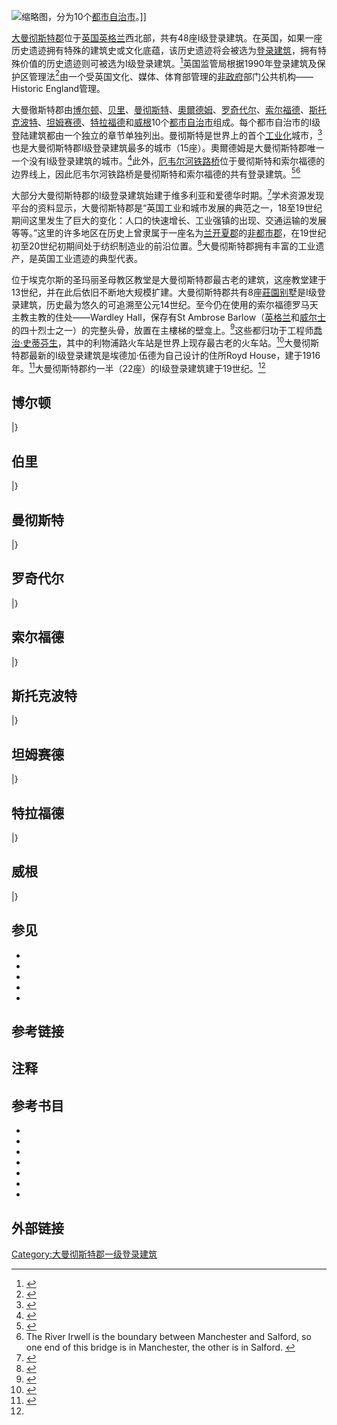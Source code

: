 [[File:Greater_Manchester_County_(3).png|缩略图]]，分为10个[[都市自治市|都市自治市]]。]]
{{GeoGroup}}

[[大曼徹斯特郡|大曼彻斯特郡]]位于[[英国|英国]][[英格兰|英格兰]]西北部，共有48座I级登录建筑。在英国，如果一座历史遗迹拥有特殊的建筑史或文化底蕴，该历史遗迹将会被选为[[登录建筑|登录建筑]]，拥有特殊价值的历史遗迹则可被选为I级登录建筑。<ref name="MCC">{{Cite web|url=http://www.manchester.gov.uk/site/scripts/documents_info.php?categoryID=514&documentID=1906|title=What is a listed building?|accessdate=8 December 2007|publisher=Manchester City Council|archive-date=2008-01-04|archive-url=https://web.archive.org/web/20080104145649/http://www.manchester.gov.uk/site/scripts/documents_info.php?categoryID=514&documentID=1906|dead-url=no}}</ref>英国监管局根据1990年登录建筑及保护区管理法<ref>{{Cite web |url=http://www.statutelaw.gov.uk/content.aspx?activeTextDocId=2133903 |title=Planning (Listed Buildings and Conservation Areas) Act 1990 (c. 9) |accessdate=17 December 2007 |publisher=Ministry of Justice |deadurl=yes |archiveurl=https://web.archive.org/web/20100418101721/http://www.statutelaw.gov.uk/content.aspx?activeTextDocId=2133903 |archivedate=2010-04-18 }}</ref>由一个受英国文化、媒体、体育部管理的[[非政府部門公共機構|非政府]]部门公共机构——Historic England管理。

大曼徹斯特郡由[[博爾頓都市自治市|博尔顿]]、[[貝里都市自治市|贝里]]、[[曼彻斯特|曼彻斯特]]{{efn|这里的曼彻斯特指的是一座都市自治市，而非上文的大曼彻斯特郡。}}、[[奧爾德姆都市自治市|奧爾德姆]]、[[羅奇代爾都市自治市|罗奇代尔]]、[[索爾福德市|索尔福德]]、[[斯托克波特都市自治市|斯托克波特]]、[[坦姆赛德|坦姆赛德]]、[[特拉福德|特拉福德]]和[[威根|威根]]10个[[都市自治市|都市自治市]]组成。每个都市自治市的I级登陆建筑都由一个独立的章节单独列出。曼彻斯特是世界上的首个[[工業化|工业化]]城市，<ref>{{Cite book |url=http://www.carnegiepublishing.com/product/view/46 |title='Manchester: A History' |last=Kidd |first=Alan |publisher=Carnegie Publishing |year=2006 |isbn=1-85936-128-5 |archiveurl=https://web.archive.org/web/20071227172504/http://www.carnegiepublishing.com/product/view/46 |archivedate=2007-12-27 |deadurl=yes |access-date=2016-07-18 }}</ref>也是大曼彻斯特郡I级登录建筑最多的城市（15座）。奧爾德姆是大曼彻斯特郡唯一一个没有I级登录建筑的城市。<ref>{{Cite web|url=http://www.imagesofengland.org.uk/StatisticsPage/default.aspx?StatsCounty=GREATER%20MANCHESTER|title=Statistics by County|accessdate=22 December 2007|publisher=Images of England|archive-url=https://web.archive.org/web/20071226014224/http://www.imagesofengland.org.uk/StatisticsPage/default.aspx?StatsCounty=GREATER%20MANCHESTER|archive-date=2007-12-26|dead-url=yes}}</ref>此外，[[厄韦尔河铁路桥|厄韦尔河铁路桥]]位于曼彻斯特和索尔福德的边界线上，因此厄韦尔河铁路桥是曼彻斯特和索尔福德的共有登录建筑。<ref name="Bridge over Irwell">{{NHLE|num=1270603|desc=Railway bridge Over River Irwell to Former Liverpool Road Station|accessdate=2013年7月24日}}</ref><ref name="RailwayBridge">The River Irwell is the boundary between Manchester and Salford, so one end of this bridge is in Manchester, the other is in Salford. {{cite web|url=http://www.imagesofengland.org.uk/Details/Default.aspx?id=457832|title=Railway bridge over the River Irwell|accessdate=2007年12月24日|publisher=Images of England|archive-url=https://web.archive.org/web/20120926114204/http://www.imagesofengland.org.uk/Details/Default.aspx?id=457832|archive-date=2012年9月26日|dead-url=yes}}</ref>

大部分大曼彻斯特郡的I级登录建筑始建于维多利亚和爱德华时期。<ref name="MCC">{{Cite web|url=http://www.manchester.gov.uk/site/scripts/documents_info.php?categoryID=514&documentID=1906|title=What is a listed building?|accessdate=8 December 2007|publisher=Manchester City Council}}</ref>学术资源发现平台的资料显示，大曼彻斯特郡是“英国工业和城市发展的典范之一，18至19世纪期间这里发生了巨大的变化：人口的快速增长、工业强镇的出现、交通运输的发展等等。<span class="mw-ref" id="cxcite_ref-FOOTNOTEMcNeilNevell20002_5-0" rel="dc:references"></span>”{{sfnp|McNeil|Nevell|2000|p=2}}这里的许多地区在历史上曾隶属于一座名为[[蘭開夏|兰开夏郡]]的[[非都市郡|非都市郡]]，在19世纪初至20世纪初期间处于纺织制造业的前沿位置。<ref>{{Cite book|title=It Happened Round Greater Manchester; Textiles|last=Cowhig|first=W. T.|publisher=Greater Manchester County Council|year=1976|isbn=|location=|pages=}}</ref>{{sfnp|McNeil|Nevell|2000|pp=2–3}}大曼彻斯特郡拥有丰富的工业遗产，是英国工业遗迹的典型代表。{{sfnp|McNeil|Nevell|2000|pp=2–3}}

<span class="mw-ref" id="cxcite_ref-FOOTNOTEMcNeilNevell20002.E2.80.933_7-1" rel="dc:references"></span>位于埃克尔斯的圣玛丽圣母教区教堂是大曼彻斯特郡最古老的建筑，这座教堂建于13世纪，并在此后依旧不断地大规模扩建。大曼彻斯特郡共有8座[[莊園大屋|莊園别墅]]是I级登录建筑，历史最为悠久的可追溯至公元14世纪。至今仍在使用的索尔福德罗马天主教主教的住处——Wardley Hall，保存有St Ambrose Barlow（[[英格兰|英格兰]]和[[威尔士|威尔士]]的四十烈士之一）的完整头骨，放置在主樓梯的壁龛上。<ref>{{Cite web|url=http://www.imagesofengland.org.uk/Details/Default.aspx?id=400052&mode=quick|title=Wardley Hall|accessdate=22 January 2008|publisher=Images of England|archive-url=https://web.archive.org/web/20120929080959/http://www.imagesofengland.org.uk/Details/Default.aspx?id=400052&mode=quick|archive-date=2012-09-29|dead-url=yes}}</ref>这些都归功于工程师[[喬治·史蒂芬生|喬治·史蒂芬生]]，其中的利物浦路火车站是世界上现存最古老的火车站。<ref>{{Cite web|url=http://www.msim.org.uk/about-us/history-of-the-museum|title=History of the Museum|accessdate=22 January 2008|publisher=Museum of Science and Industry|archive-date=2009-03-02|archive-url=https://web.archive.org/web/20090302072713/http://www.msim.org.uk/about-us/history-of-the-museum|dead-url=no}}</ref>大曼彻斯特郡最新的I级登录建筑是埃德加·伍德为自己设计的住所Royd House，建于1916年。<ref name="Royd House">{{NHLE|num=1067922|desc=Royd House|accessdate=19 July 2013}}</ref>大曼彻斯特郡约一半（22座）的I级登录建筑建于19世纪。<ref name="MCC" />

==博尔顿==

{{EH listed building header
| show_architect = yes
| show_listed = yes
| show_img = yes
| show_ref = yes
|subdivision_iso=GB-BOL
}}
{{EH listed building row
| name = [[佛得街10号|佛得街10号]]
| location = [[博尔顿|博尔顿]]{{efn|这里的[[博尔顿|博尔顿]]指的是一座英国市镇，而非上文所提到的[[博尔顿都市自治市|博尔顿都市自治市]]。}}佛得街
| type = 住宅
| completed = 16世纪（不确定）
| show_architect = yes
| architect = 
| show_listed = yes
| date_listed = 1952年4月23日
| grid_ref = SD7321811106
| lat = 53.595836
| lon = -2.406129
| uid = 1388038
| show_img = yes
| image = 10 Firwood Fold.jpg
| show_ref = yes
| reference = <ref>{{NHLE|num=1388038|desc=10, Firwood Fold|accessdate=2013年7月21日}}</ref>
}}
{{EH listed building row
| name = [[史密特希尔斯大屋|史密特希尔斯大屋]]
| location = 博尔顿施泰尔斯迪恩路
| type = 住宅
| completed = 14世纪
| show_architect = yes
| architect = 
| show_listed = yes
| date_listed = 1952年4月23日
| grid_ref = SD6994611871
| lat = 53.602534
| lon = -2.455639
| uid = 1388279
| show_img = yes
| image = Smithills Hall in 2004.jpg
| commonscat = Smithills Hall
| show_ref = yes
| reference =  <ref>{{NHLE|num=1388279|desc=Smithills Hall|accessdate=2013年7月21日}}</ref>
}}
{{EH listed building row
| name = [[霍尔第木屋|霍尔第木屋]]
| location = 博尔顿霍尔第路
| type = 住宅
| completed = 16世纪
| show_architect = yes
| architect = 
| show_listed = yes
| date_listed = 1952年4月23日
| grid_ref = SD6994611871
| lat = 53.602534
| lon = -2.455639
| uid = 1388279
| show_img = yes
| image = Hall i th Wood manor house front view.jpg
| commonscat = Hall i' th' Wood
| show_ref = yes
| reference = <ref>{{NHLE|num=1388052|desc=Hall i th Wood|accessdate=2013年7月21日}}</ref>
}}
|}

== 伯里 ==
{{EH listed building header
| show_architect = yes
| show_listed = yes
| show_img = yes
| show_ref = yes
|subdivision_iso=GB-BUR
}}
{{EH listed building row
| name = [[诸圣堂_(伯里)|诸圣堂]]
| location = 怀特菲尔德教堂区
| type = 教堂
| completed = 1826年
| show_architect = yes
| architect = [[查尔斯·巴里|查尔斯·巴里]]
| show_listed = yes
| date_listed = 1966年8月15日
| grid_ref = SD8031605987
| lat = 53.550142
| lon = -2.298561
| uid = 1356818
| show_img = yes
| image = All Saints Church, Whitefield.jpg
| show_ref = yes
| reference = <ref>{{NHLE|num=1356818|desc=Church of All Saints|accessdate=2013年7月21日}}</ref><ref>{{cite web |url=http://www.allsaintsmanchester.org/ |title=The Parish Church of All Saints' Stand, Whitefield |publisher=allsaintsmanchester.org |last=Barnet |first=Stewart |accessdate=13 February 2010 |deadurl=yes |archiveurl=https://web.archive.org/web/20100912210849/http://www.allsaintsmanchester.org/ |archivedate=2010年9月12日 }}</ref>
| commonscat=All Saints Church (Whitefield)
}}
{{EH listed building row
| name = [[圣玛丽及圣巴塞洛缪教堂|圣玛丽及圣巴塞洛缪教堂]]
| location = 拉德克利夫Church Green
| type = 教堂
| completed = 14世纪
| show_architect = yes
| architect = 
| show_listed = yes
| date_listed = 1966年7月29日
| grid_ref = SD7969107580
| lat = 53.564436
| lon = -2.308098
| uid = 1163125
| show_img = yes
| image = Parish Church of St Mary, Radcliffe.jpg
| show_ref = yes
| reference =  <ref>{{NHLE|num=1163125|desc=Church of St Mary and St Bartholomew|accessdate=2013年7月21日}}</ref>
| commonscat = Parish Church of St Mary, Radcliffe
}}
{{EH listed building row
| name = [[童贞女圣马利亚教堂_(普雷斯特维奇)|童贞女圣马利亚教堂]]
| location = 普雷斯特维奇教堂路
| type = 教堂
| completed = 15世纪
| show_architect = yes
| architect = 
| show_listed = yes
| date_listed = 1966年6月30日
| grid_ref = SD8110003664
| lat = 53.529291
| lon = -2.286587
| uid = 1067252
| show_img = yes
| image = Prestwich, St Mary's Church.jpg
| show_ref = yes
| reference = <ref name="Bury buildings">{{cite web |title=Church of St Mary |url=http://www.bury.gov.uk/Environment/LandAndPremises/Buildings/ListedBuildings/ListedBuildings.htm |publisher=bury.gov.uk |accessdate=2007年12月23日 |deadurl=yes |archiveurl=https://web.archive.org/web/20071026130543/http://www.bury.gov.uk/Environment/LandAndPremises/Buildings/ListedBuildings/ListedBuildings.htm |archivedate=2007年10月26日 }}</ref><ref>{{NHLE|num=1067252|desc=Church of St Mary|accessdate=2013年7月21日}}</ref>
| commonscat = St. Mary the Virgin (Prestwich)
}}
{{EH listed building row
| name = [[拉德克利夫塔|拉德克利夫塔]]
| location = 拉德克利夫教堂街东部
| type = Fortified manor house
| completed = 1403年
| show_architect = yes
| architect = 
| show_listed = yes
| date_listed = 1966年7月29日
| grid_ref = SD7957607508
| lat = 53.563784
| lon = -2.309829
| uid = 1309271
| show_img = yes
| image = Radcliffe tower hdr.jpg
| show_ref = yes
| reference = <ref>{{NHLE|num=1309271|desc=Radcliffe Tower|accessdate=2013年7月21日}}</ref>
| commonscat=Radcliffe Tower
}}
|}

==曼彻斯特==
{{EH listed building header
| show_architect = yes
| show_listed = yes
| show_img = yes
| show_ref = yes
|subdivision_iso=GB-MAN
}}
{{EH listed building row
| name = [[阿爾伯特廣場|阿爾伯特廣場]]
| location = [[曼彻斯特市中心|曼彻斯特市中心]][[阿爾伯特廣場|阿爾伯特廣場]]
| type = 纪念馆
| completed = 1862年-1865年
| show_architect = yes
| architect = {{tsl|en|Thomas Worthington (architect)|托马斯·沃辛顿|托马斯·沃辛顿}}
| show_listed = yes
| date_listed = 1963年12月18日
| grid_ref = SJ8382298116
| lat = 53.479515
| lon = -2.245236
| uid = 1197820
| show_img = yes
| image = Albert-Square-MainStatue.jpg
| show_ref = yes
| reference = <ref>{{National Heritage List for England |num=1197820 |desc=Albert 纪念馆|accessdate=2015年4月3日}}</ref>
| commonscat = Albert 纪念馆, Manchester
}}
{{EH listed building row
| name = [[巴戈利大屋|巴戈利大屋]]
| location = {{tsl|en|Baguley||Baguley}}霍尔路
| type = 住宅
| completed = 14世纪（推测）
| show_architect = yes
| architect = 
| show_listed = yes
| date_listed = 1952年2月25日
| grid_ref = SJ8162088736
| lat = 53.395132
| lon = -2.277864
| uid = 1291962
| show_img = yes
| image = Baguley Hall.jpg
| show_ref = yes
| reference = <ref>{{National Heritage List for England |num=1291962 |desc=Baguley Hall |accessdate=2015年4月3日}}</ref>
| commonscat = Baguley Hall
}}
{{EH listed building row
| name = [[切塔姆圖書館|切塔姆圖書館]]
| location = Long Millgate, [[曼彻斯特市中心|曼彻斯特市中心]]
| type = 图书馆
| completed = 1422年（公认）
| show_architect = yes
| architect = 
| show_listed = yes
| date_listed = 1952年2月25日
| grid_ref = SJ8390198895
| lat = 53.48652
| lon = -2.244086
| uid = 1283015
| show_img = yes
| image = Baronial Hall Chetham's.jpg
| show_ref = yes
| reference = {{sfnp|Canniffe|1998|p=77}}<ref>{{cite web |url=http://www.manchester.gov.uk/site/scripts/documents_info.php?categoryID=511&documentID=964&pageNumber=2 |title=History of Cathedral conservation area |publisher=Manchester City Council |accessdate=2007年12月14日 |archive-date=2008年1月4日 |archive-url=https://web.archive.org/web/20080104225440/http://www.manchester.gov.uk/site/scripts/documents_info.php?categoryID=511&documentID=964&pageNumber=2 |dead-url=no }}<br /> • {{cite web |url=http://www.manchester.gov.uk/site/scripts/documents_info.php?categoryID=511&documentID=964&pageNumber=4 |title=Chetham's Hospital School |publisher=Manchester City Council |accessdate=2007年12月14日 |archive-date=2008年1月4日 |archive-url=https://web.archive.org/web/20080104225428/http://www.manchester.gov.uk/site/scripts/documents_info.php?categoryID=511&documentID=964&pageNumber=4 |dead-url=no }}<br /> • {{cite web |url=http://www.manchester.gov.uk/site/scripts/documents_info.php?documentID=1908&pageNumber=11 |title=Listed buildings in Manchester by street (L) |publisher=Manchester City Council |accessdate=2007年12月14日 |archive-date=2008年1月4日 |archive-url=https://web.archive.org/web/20080104224744/http://www.manchester.gov.uk/site/scripts/documents_info.php?documentID=1908&pageNumber=11 |dead-url=no }}<br /> • {{cite web |url=http://www.bridgeman.co.uk/about/collections.asp?type=aMuseums%20and%20Art%20Galleries,%20UK&topic=967 |title=Chetham's Library, Manchester |publisher=Bridgeman Art Library |accessdate=2007年12月14日 |deadurl=yes |archiveurl=https://web.archive.org/web/20061003013132/http://www.bridgeman.co.uk/about/collections.asp?type=aMuseums%20and%20Art%20Galleries%2C%20UK&topic=967 |archivedate=2006年10月3日 }}<br /> • {{NHLE|num=1283015|desc=Chetham's Hospital and Attached Wall|accessdate=2013年7月23日}}</ref>
| commonscat=St Anne's Church, Manchester
}}
{{EH listed building row
| name = [[耶稣圣名教堂_(曼彻斯特)|耶稣圣名教堂]]
| location = {{tsl|en|Chorlton-on-Medlock||Chorlton-on-Medlock}}牛津路
| type = 教堂
| completed = 1867–71 by Hansom; completed 1928 by A. G. Scott
| show_architect = yes
| architect = {{tsl|en|Joseph Hansom|约瑟夫·汉森|约瑟夫·汉森}}
| show_listed = yes
| date_listed = 1963年12月18日
| grid_ref = SJ8475796438
| lat = 53.464461
| lon = -2.231066
| uid = 1271296
| show_img = yes
| image = Image-The Holy Name of Jesus, Manchester-2.jpg
| show_ref = yes
| reference = <ref>{{NHLE|num=1271296|desc=Roman Catholic Church of the Holy Name of Jesus|accessdate=2013年7月23日}}</ref>
| commonscat = Church of the Holy Name of Jesus, Manchester
}}
{{EH listed building row
| name = [[圣安教堂|圣安教堂]]
| location = [[曼彻斯特市中心|曼彻斯特市中心]]圣安广场
| type = 教堂
| completed = 1712
| show_architect = yes
| architect = [[克里斯多佛·雷恩|克里斯多佛·雷恩]] (by tradition)
| show_listed = yes
| date_listed = 1952年2月25日
| grid_ref = SJ8378498354
| lat = 53.481653
| lon = -2.245821
| uid = 1247612
| show_img = yes
| image = St Ann's Church, Manchester.jpg
| show_ref = yes
| reference = <ref>{{National Heritage List for England |num=1247612 |desc=Church of St Ann|accessdate=2015年4月3日}}</ref>
| commonscat = St Anne's Church, Manchester
}}
{{EH listed building row
| name = [[埃德加·伍德文化中心|埃德加·伍德文化中心]]
| location ={{tsl|en|Rusholme|拉肖默|拉肖默}}菊花银行路
| type = 基督教教科教堂
| completed = 1903
| show_architect = yes
| architect = {{tsl|en|Edgar Wood|埃德加·伍德|埃德加·伍德}}
| show_listed = yes
| date_listed = 1952年2月25日
| grid_ref = SJ8378498354
| lat = 53.481653
| lon = -2.245821
| uid = 1197770
| show_img = yes
| image = EdgarWoodBuilding.jpg
| show_ref = yes
| reference = <ref>{{National Heritage List for England |num=1197770 |desc=The Edgar Wood Centre|accessdate=2015年4月3日}}</ref>
}}
{{EH listed building row
| name = [[英格兰银行大厦|英格兰银行大厦]]
| location = [[曼彻斯特市中心|曼彻斯特市中心]]{{tsl|en|Deansgate|丁斯盖特街|丁斯盖特街}}、国王街
| type = 银行
| completed = 1846
| show_architect = yes
| architect = {{tsl|en|Charles Robert Cockerell|查尔斯·罗伯特·科克雷尔|查尔斯·罗伯特·科克雷尔}}
| show_listed = yes
| date_listed = 1952年2月25日或1952年1月8日（未确定）
| grid_ref = SJ8390798254
| lat = 53.480758
| lon = -2.243962
| uid = 1291596
| show_img = yes
| image = Bank of England building, Manchester.jpg
| show_ref = yes
| reference = {{sfnp|Canniffe|1998|pp=6, 35}}<ref>{{cite web |url=http://www.manchester.gov.uk/site/scripts/documents_info.php?documentID=1908&pageNumber=10 |title=Listed buildings in Manchester by street (K) |publisher=Manchester City Council |accessdate=2007年12月14日 |archive-date=2008年1月4日 |archive-url=https://web.archive.org/web/20080104224725/http://www.manchester.gov.uk/site/scripts/documents_info.php?documentID=1908&pageNumber=10 |dead-url=no }}</ref><ref>{{NHLE|num=1282404|desc=Former Bank of England |accessdate=2013年7月23日}}</ref>
}}
{{EH listed building row
| name = [[希頓公園|希頓公園]]
| location = 北曼彻斯特[[希頓公園|希頓公園]]
| type = 公园
| completed = 1789年
| show_architect = yes
| architect = {{tsl|en|James Wyatt|詹姆斯·怀厄特|詹姆斯·怀厄特}}
| show_listed = yes
| date_listed = 1952年2月25日
| grid_ref = SD8331904422
| lat = 53.53618
| lon = -2.253153
| uid = 1200809
| show_img = yes
| image = Heaton Hall 01.jpg
| commonscat = Heaton Hall
| show_ref = yes
| reference = <ref>{{NHLE|num=1200809|desc=Heaton Hall|accessdate=2013年7月23日}}</ref>
}}
{{EH listed building row
| name = [[約翰·萊蘭茲圖書館|約翰·萊蘭茲圖書館]]
| location = {{tsl|en|Deansgate||Deansgate}}, [[曼彻斯特市中心|曼彻斯特市中心]]
| type = 图书馆
| completed = 1899年
| show_architect = yes
| architect = {{tsl|en|Basil Champneys||Basil Champneys}}
| show_listed = yes
| date_listed = 1952年1月25日
| grid_ref = SJ8356898213
| lat = 53.480379
| lon = -2.249068
| uid = 1217800
| show_img = yes
| image = Rylands Library Deansgate.jpg
| commonscat = John Rylands Library, Deansgate
| show_ref = yes
| reference = <ref>{{NHLE|num=1217800|desc=John Rylands Library and Attached Railings, Gate and Lamp Standards|accessdate=2013年7月23日}}</ref>
}}
{{EH listed building row
| name = [[曼彻斯特利物浦路火车站|利物浦路火车站]]
| location = [[曼彻斯特市中心|曼彻斯特市中心]]利物浦路
| type = 火车站
| completed = 1830年
| show_architect = yes
| architect = [[喬治·史蒂芬生|喬治·史蒂芬生]]
| show_listed = yes
| date_listed = 1963年12月18日
| grid_ref = SJ8289197915
| lat = 53.477679
| lon = -2.259253
| uid = 1291477
| show_img = yes
| image = Liverpool Road.jpg
| show_ref = yes
| reference = <ref>{{NHLE|num=1291477|desc=Former Liverpool Road Railway Station Masters House |accessdate=2013年7月24日}}</ref>
| commonscat = Manchester Liverpool Road railway station
}}
{{EH listed building row
| name = [[曼徹斯特美術館|曼徹斯特美術館]]
| location = [[曼彻斯特市中心|曼彻斯特市中心]]莫斯利街
| type = 美术馆
| completed = 1835年
| show_architect = yes
| architect = [[查尔斯·巴里|查尔斯·巴里]]
| show_listed = yes
| date_listed = 1952年2月25日
| grid_ref = SJ8406198025
| lat = 53.478705
| lon = -2.24163
| uid = 1282980
| show_img = yes
| image = Manchester Art Gallery - geograph.org.uk - 1748756.jpg
| commonscat = Manchester Art Gallery
| show_ref = yes
| reference = <ref>{{NHLE|num=1282980|desc=City Art Gallery|accessdate=2013年7月24日}}</ref>
}}
{{EH listed building row
| name = [[曼彻斯特座堂|曼彻斯特座堂]]
| location = Fennel Street, [[曼彻斯特市中心|曼彻斯特市中心]]
| type = 大型教堂
| completed = Mostly c.1422-1520
| show_architect = yes
| architect = 
| show_listed = yes
| date_listed = 1952年1月25日
| grid_ref = SJ8388198750
| lat = 53.485216
| lon = -2.24438
| uid = 1218041
| show_img = yes
| image = Manchester Cathedral.JPG
| commonscat = Manchester Cathedral
| show_ref = yes
| reference = <ref>{{NHLE|num=1218041|desc=Cathedral Church of St Mary|publisher=English Heritage|accessdate=2013年7月24日}}</ref>
}}
{{EH listed building row
| name = [[曼徹斯特市政廳|曼徹斯特市政廳]]
| location = [[曼彻斯特市中心|曼彻斯特市中心]][[阿爾伯特廣場|阿爾伯特廣場]]
| type = 市政厅
| completed = 1877
| show_architect = yes
| architect = [[阿爾弗雷德·沃特豪斯|阿爾弗雷德·沃特豪斯]]
| show_listed = yes
| date_listed = 1952年2月25日
| grid_ref = SJ8386798089
| lat = 53.479274
| lon = -2.244557
| uid = 1207469
| show_img = yes
| image = Manchester Town Hall from Lloyd St.jpg
| commonscat = Manchester 市政厅
| show_ref = yes
| reference = <ref>{{NHLE|num=1207469|desc=Town Hall|accessdate=2013年7月24日}}</ref>
}}
{{EH listed building row
| name = [[利物浦路火车站1830号仓库|利物浦路火车站1830号仓库]]
| location = [[曼彻斯特市中心|曼彻斯特市中心]]利物浦路
| type = 仓库
| completed = c. 1830
| show_architect = yes
| architect = {{tsl|en|Thomas Haigh|托马斯·黑格|托马斯·黑格}}
| show_listed = yes
| date_listed = 1973年5月8日
| grid_ref = SJ8299097886
| lat = 53.477422
| lon = -2.25776
| uid = 1282991
| show_img = yes
| image = 1830 warehouse, Liverpool Road station 3.JPG
| show_ref = yes
| reference = <ref>{{NHLE|num=1282991|desc=Old Warehouse to North of Former Liverpool Road Railway Station|accessdate=2013年7月24日}}</ref>
| commonscat = 1830 warehouse, Liverpool Road
}}
{{EH listed building row
| name = [[厄韦尔河铁路桥|厄韦尔河铁路桥]]
| location = [[曼彻斯特市中心|曼彻斯特市中心]]沃特街
| type = 桥梁
| completed = 1830
| show_architect = yes
| architect = [[喬治·史蒂芬生|喬治·史蒂芬生]]
| show_listed = yes
| date_listed = 1988年6月20日
| grid_ref = SJ8289197915
| lat = 53.477679
| lon = -2.259253
| uid = 1270603
| show_img = yes
| image = River Irwell Railway Bridge, Water Street, Manchester.JPG
| show_ref = yes
| reference = <ref name="Bridge over Irwell">{{NHLE|num=1270603|desc=Railway bridge Over River Irwell to Former Liverpool Road Station|accessdate=2013年7月24日}}</ref><ref name="RailwayBridge"></ref>
}}
|}

==罗奇代尔==
{{EH listed building header
| show_architect = yes
| show_listed = yes
| show_img = yes
| show_ref = yes
|subdivision_iso=GB-RCH
}}
{{EH listed building row
| name = [[圣埃德蒙教堂|圣埃德蒙教堂]]
| location =[[罗奇代尔|罗奇代尔]]埃德蒙路
| type = 教堂
| completed = 1873
| show_architect = yes
| architect = James Medland and Henry Taylor
| show_listed = yes
| date_listed = 1985年2月12日
| grid_ref = SD8913213832
| lat = 53.620913
| lon = -2.165778
| uid = 1084273
| show_img = yes
| image = St Edmund's Masonic Church, Rochdale.jpg
| commonscat = Churches in Rochdale
| show_ref = yes
| reference = <ref>{{cite web|title=Church of Saint Edmund and Associated Boundary Wall, Railings and Gates|publisher=English Heritage|url=http://list.english-heritage.org.uk/resultsingle.aspx?uid=1084273|accessdate=25 July 2013|archive-url=https://archive.is/20130717085349/http://list.english-heritage.org.uk/resultsingle.aspx?uid=1084273|archive-date=2013-07-17|dead-url=yes}}</ref>
}}
{{EH listed building row
| name = {{tsl|en|Church of St Leonard, Middleton|圣伦纳德教堂|圣伦纳德教堂}}
| location = New Lane, Middleton
| type = 教堂
| completed = 1524<ref>The church has parts dating from 1120 and 1412, but substantially from 1524. The wooden steeple, built in 1667 on top of the stone tower, is believed to be one of three remaining in the country. {{cite web |url=http://www.vmims.com/enter.htm |title=Church of St Leonard |author= |publisher=vmims.com |accessdate=24 December 2007 |archiveurl=https://web.archive.org/web/20070829021517/http://www.vmims.com/enter.htm |archivedate=2007-08-29 |deadurl=yes }}</ref>
| show_architect = yes
| architect = 
| show_listed = yes
| date_listed = 1957年3月15日
| grid_ref = SD8720806307
| lat = 53.553233
| lon = -2.194554
| uid = 1162332
| show_img = yes
| image = Middleton, St Leonard.jpg
| show_ref = yes
| reference = <ref name="Leonard">{{cite web |url=http://www.vmims.com/enter.htm |title=Church of St Leonard |author= |publisher=vmims.com |accessdate=24 December 2007 |archiveurl=https://web.archive.org/web/20070829021517/http://www.vmims.com/enter.htm |archivedate=2007-08-29 |deadurl=yes }}</ref><ref>{{NHLE|num=1162332|desc=Church of St Leonard|accessdate=25 July 2013}}</ref>
| commonscat = St Leonard's church, Middleton, Greater Manchester
}}
{{EH listed building row
| name = {{tsl|en|Rochdale Town Hall|罗奇代尔市政厅|罗奇代尔市政厅}}
| location = The Esplanade, Rochdale
| type = 市政厅
| completed = 1871年
| show_architect = yes
| architect = {{tsl|en|Alfred Waterhouse|艾尔弗雷德·沃特豪斯|艾尔弗雷德·沃特豪斯}}
| show_listed = yes
| date_listed = 1951年10月25日
| grid_ref = SD8958413253
| lat = 53.615718
| lon = -2.158925
| uid = 1084275
| show_img = yes
| image = Rochdale Town Hall, in the snow.jpg
| commonscat = Rochdale Town Hall
| show_ref = yes
| reference = <ref name=NP>{{cite book |last=Cunningham |first=C. |title=Victorian & Edwardian Town Halls |year=1981 |publisher=Routeledge |id= }}</ref><ref>{{NHLE|num=1084275|desc=Town Hall|accessdate=25 July 2013}}</ref>
}}
{{EH listed building row
| name = [[罗奇代尔纪念碑|罗奇代尔纪念碑]]
| location = 罗奇代尔滨海艺术中心
| type = 纪念馆
| completed = 1922年
| show_architect = yes
| architect = [[埃德溫·魯琴斯|埃德溫·魯琴斯]]
| show_listed = yes
| date_listed = 1985年2月12日（2015年10月28日晋级）
| grid_ref = SD8953013314
| lat = 
| lon = 
| uid = 1084274
| show_img = yes
| image = Rochdale War Memorial (2).JPG
| show_ref = yes
| reference = <ref>{{cite web |url=http://historicengland.org.uk/news-and-features/news/lutyens-war-纪念馆s |title=National Collection of Lutyens’ War 纪念馆s Listed |author= |publisher=Historic England |accessdate=2015年11月9日 }}{{dead link|date=2017年12月 |bot=InternetArchiveBot |fix-attempted=yes }}</ref><ref>{{cite web |url=http://www.historicengland.org.uk/listing/the-list/list-entry/1084274 |title=Rochdale Cenotaph |author= |publisher=Historic England |accessdate=2015年11月9日 |archive-date=2018年1月11日 |archive-url=https://web.archive.org/web/20180111144545/https://www.historicengland.org.uk/listing/the-list/list-entry/1084274 |dead-url=no }}</ref>
| commonscat = 
}}

|}

==索尔福德==
{{EH listed building header
| show_architect = yes
| show_listed = yes
| show_img = yes
| show_ref = yes
|subdivision_iso=GB-SLF
}}
{{EH listed building row
| name = {{tsl|en|St. Augustine's Church, Pendlebury|圣奥斯定教堂 (彭德尔伯里)|圣奥斯定教堂}}
| location = {{tsl|en|Pendlebury|彭德尔伯里|彭德尔伯里镇}}{{tsl|en|A666 road|A666号工路|A666号公路}}
| type = 教堂
| completed = 1874年
| show_architect = yes
| architect = [[乔治·弗雷德里克·博德利|乔治·弗雷德里克·博德利]]
| show_listed = yes
| date_listed = 1966年3月30日
| grid_ref = SD7871901606
| lat = 53.510702
| lon = -2.322364
| uid = 1067508
| show_img = yes
| image = Church of St Augustine, Pendlebury.jpg
| show_ref = yes
| reference = <ref name="Salford buildings">{{cite web |title=Index to the List of Buildings, Structures and Features of Architectural, Archaeological or Historic Interest in Salford |url=http://www.salford.gov.uk/living/planning/heritage-and-conservation/listedbuilding/listed-building-register.htm |publisher=Salford City Council |accessdate=22 December 2007 |deadurl=yes |archiveurl=https://web.archive.org/web/20081004172815/http://www.salford.gov.uk/living/planning/heritage-and-conservation/listedbuilding/listed-building-register.htm |archivedate=2008-10-04 }}</ref>
}}
{{EH listed building row
| name = {{tsl|en|Ordsall Hall||Ordsall Hall}}
| location = {{tsl|en|Ordsall, Greater Manchester|奥兹尔区|奥兹尔区}}泰勒森路
| type = 住宅
| completed = 16世纪
| show_architect = yes
| architect = 
| show_listed = yes
| date_listed = 1952年1月31日
| grid_ref = SJ8167196987
| lat = 53.469297
| lon = -2.27758
| uid = 1386169
| show_img = yes
| image = Ordsall Hall, entire south-east facing side of east wing 2009.jpg
| commonscat = Ordsall Hall
| show_ref = yes
| reference = <ref>{{cite web |title=Ordsall Hall |url=http://www.imagesofengland.org.uk/Details/Default.aspx?id=471593 |publisher=Images of England |accessdate=22 December 2007 |archive-url=https://web.archive.org/web/20170808034808/http://www.imagesofengland.org.uk/Details/Default.aspx?id=471593 |archive-date=2017-08-08 |dead-url=yes }}</ref>
}}
{{EH listed building row
| name = {{tsl|en|Church of St Mary the Virgin, Eccles|圣玛丽圣母教堂|圣玛丽圣母教堂}}
| location = {{tsl|en|Eccles, Greater Manchester|埃克尔斯|埃克尔斯镇}}教堂路
| type = 教堂
| completed = 13世纪
| show_architect = yes
| architect = 
| show_listed = yes
| date_listed = 1964年2月24日
| grid_ref = SJ7789498669
| lat = 53.484269
| lon = -2.334596
| uid = 1067498
| show_img = yes
| image = St marys parish church eccles greater manchester.png
| show_ref = yes
| reference = <ref name="Salford buildings"/><ref>{{cite web |title=St Mary's Church |url=http://www.imagesofengland.org.uk/Details/Default.aspx?id=211935 |publisher=Images of England |accessdate=22 December 2007 |archive-url=https://web.archive.org/web/20110607103821/http://www.imagesofengland.org.uk/Details/Default.aspx?id=211935 |archive-date=2011-06-07 |dead-url=yes }}</ref>
| commonscat = St Mary the Virgin, Eccles
}}
{{EH listed building row
| name = [[厄韦尔河铁路桥|厄韦尔河铁路桥]]
| location = 沃特路
| type = 桥梁
| completed = 1830年
| show_architect = yes
| architect = [[喬治·史蒂芬生|喬治·史蒂芬生]]
| show_listed = yes
| date_listed = 2007年2月20日
| grid_ref = SJ8282897950
| lat = 53.477992
| lon = -2.260204
| uid = 1391927
| show_img = yes
| image = River Irwell Railway Bridge, Water Street, Manchester.JPG
| show_ref = yes
| reference = <ref name="Bridge over Irwell"/><ref name="RailwayBridge" />
}}
{{EH listed building row
| name = {{tsl|en|St Mark's Church, Worsley|沃斯利圣马可教堂|圣马可教堂}}
| location = {{tsl|en|Worsley|沃斯利|沃斯利}}
| type = 教堂
| completed = 1846年
| show_architect = yes
| architect = [[乔治·吉尔伯特·斯科特|乔治·吉尔伯特·斯科特]]
| show_listed = yes
| date_listed = 1966年7月29日
| grid_ref = SD7456600695
| lat = 53.502328
| lon = -2.384911
| uid = 1227895
| show_img = yes
| image = St marks worsley.jpg
| show_ref = yes
| reference = <ref name="Salford buildings"/><ref>{{cite web |title=St Mark's Church, Worsley |url=http://www.genuki.org.uk/big/eng/LAN/Worsley/StMark.shtml |publisher=GENUKI.org.uk |accessdate=13 January 2008 |archive-date=2015-03-28 |archive-url=https://web.archive.org/web/20150328021007/http://www.genuki.org.uk/big/eng/LAN/Worsley/StMark.shtml |dead-url=no }}</ref>{{sfnp|Hyde|O'Rourke|Portland|2004|p=77}}
| commonscat = St Mark's church, Worsley
}}
{{EH listed building row
| name = [[获多利之家|获多利之家]]
| location = Wardley Hall Road, {{tsl|en|Wardley, Greater Manchester||Wardley}}
| type = 住宅
| completed = 15世纪
| show_architect = yes
| architect = 
| show_listed = yes
| date_listed = 1966年7月29日
| grid_ref = SD7456600695
| lat = 53.502328
| lon = -2.384911
| uid = 1215022
| show_img = yes
| image = Wardley Hall.jpg
| show_ref = yes
| reference = <ref>{{cite web |title=Wardley Hall |url=http://www.imagesofengland.org.uk/Details/Default.aspx?id=400052 |publisher=Images of England |accessdate=22 December 2007 |archive-url=https://web.archive.org/web/20160818090003/http://www.imagesofengland.org.uk/Details/Default.aspx?id=400052 |archive-date=2016-08-18 |dead-url=yes }}</ref>
| commonscat = Wardley Hall
}}
|}

==斯托克波特==
{{EH listed building header
| show_architect = yes
| show_listed = yes
| show_img = yes
| show_ref = yes
|subdivision_iso=GB-SKP
}}
{{EH listed building row
| name = [[布拉莫爾會堂|布拉莫爾會堂]]
| location = 布拉姆霍尔
| type = 住宅
| completed = 14世纪
| show_architect = yes
| architect = 
| show_listed = yes
| date_listed = 1966年8月9日
| grid_ref = SJ8901386363
| lat = 53.374009
| lon = -2.166605
| uid = 1260476
| show_img = yes
| image = Bramall Hall from west, 2011.jpg
| commonscat = Bramall Hall
| show_ref = yes
| reference = <ref>{{NHLE|num=1260476|desc=Bramall Hall|accessdate=2013年7月21日}}</ref>
}}
{{EH listed building row
| name = [[圣伊丽莎白教堂（斯托克波特）|圣伊丽莎白教堂]]
| location = 瑞德曼区利明顿路
| type = 教堂
| completed = 1883年
| show_architect = yes
| architect = {{tsl|en|Alfred Waterhouse|艾尔弗雷德·沃特豪斯|艾尔弗雷德·沃特豪斯}}
| show_listed = yes
| date_listed = 1973年10月30日
| grid_ref = SJ8924993476
| lat = 53.437949
| lon = -2.163303
| uid = 1356851
| show_img = yes
| image = St Elisabeths.JPG
| show_ref = yes
| reference = <ref name=autogenerated1>{{cite book |last=Pevsner |first=Nikolaus |authorlink=Nikolaus Pevsner |title=The Buildings of England: South Lancashire |year=1969 |publisher=Penguin Books |isbn=0-14-071036-1 |pages=371–72 }}</ref><ref>{{NHLE|num=1356851|desc=Church of St Elisabeth|accessdate=2013年7月21日}}</ref>
| commonscat = St Elisabeth's Church, Reddish
}}
{{EH listed building row
| name = {{tsl|en|St George's Church, Heaviley|圣乔治教堂（斯托克波克）|圣乔治教堂}}
| location = 巴克斯顿路
| type = 教堂
| completed = 1897年
| show_architect = yes
| architect = {{tsl|en|Hubert Austin|休伯特·奥斯汀|休伯特·奥斯汀}}和{{tsl|en|Edward Graham Paley|爱德华·格雷厄姆·佩利|爱德华·格雷厄姆·佩利}}
| show_listed = yes
| date_listed = 1975年3月10日
| grid_ref = 
| lat = 
| lon = 
| uid = 1067194
| show_img = yes
| image = St. George's Church, Stockport 22 April 2009.JPG
| show_ref = yes
| reference = <ref>{{NHLE|num=1067194|desc=Church of St George, Stockport|accessdate=10 October 2011}}</ref>{{sfnp|Hartwell|Hyde|Hubbard|Pevsner|2011|p=609}}<ref>{{NHLE|num=1067194|desc=Church of St George|accessdate=2013年7月21日}}</ref>
| commonscat = St George's church, Heaviley
}}
{{EH listed building row
| name = [[马普尔渡槽|马普尔渡槽]]
| location = 
| type = 渡槽
| completed = 1794年-1801年
| show_architect = yes
| architect = {{tsl|en|Benjamin Outram|本杰明·欧南|本杰明·欧南}}和[[托马斯·布朗|托马斯·布朗]]
| show_listed = yes
| date_listed = 1966年3月29日
| grid_ref = SJ9552190052
| lat = 53.407264
| lon = -2.06884
| uid = 1242267
| show_img = yes
| image = Marple River Goyt 0314.JPG
| commonscat = Marple Aqueduct
| show_ref = yes
| reference = 
}}
{{EH listed building row
| name = [[圣托马斯教堂|圣托马斯教堂]]
| location = 圣托马斯广场
| type = 教堂
| completed = 1897年
| show_architect = yes
| architect = {{tsl|en|George Basevi|乔治·贝思本|乔治·贝思本}}
| show_listed = yes
| date_listed = 1952年5月14日
| grid_ref = SJ8979089648
| lat = 53.403552
| lon = -2.155034
| uid = 1067160
| show_img = yes
| image = St. Thomas' Church, Stockport 04.jpg
| show_ref = yes
| reference = <ref>{{cite web |title=Statutory Listing - St Thomas' Church St Thomas' Place |url=http://maps.stockport.gov.uk/internet/gisshed/infopage.aspx?idno=82 |publisher=Stockport Metropolitan Borough Council |accessdate=5 April 2010 |work=Stockport Historic Environment Database |deadurl=yes |archiveurl=https://web.archive.org/web/20110820151950/http://maps.stockport.gov.uk/internet/gisshed/infopage.aspx?idno=82 |archivedate=2011-08-20 }}</ref><ref>{{cite web |title=Church of St Thomas |url=http://www.imagesofengland.org.uk/Details/Default.aspx?id=210875 |publisher=Images of England |accessdate=2007年12月23日 |archive-url=https://web.archive.org/web/20120925195518/http://www.imagesofengland.org.uk/Details/Default.aspx?id=210875 |archive-date=2012年9月25日 |dead-url=yes }}</ref><ref>{{cite book |last=Arrowsmith |first=Peter |title=Stockport: a history |year=1997 |publisher= Stockport Metropolitan Borough Council |isbn=0-905164-99-7}}</ref>
| commonscat = St Thomas' Church, Stockport
}}
{{EH listed building row
| name = {{tsl|en|St Mary's Church, Stockport|圣玛丽区教堂|圣玛丽区教堂}}
| location =斯托克波特区教堂之门
| type = 教堂
| completed = 1817年
| show_architect = yes
| architect = {{tsl|en|Lewis Wyatt|路易斯·怀亚特|路易斯·怀亚特}}
| show_listed = yes
| date_listed = 1952年5月14日
| grid_ref = SJ8977890502
| lat = 53.411228
| lon = -2.155242
| uid = 1309701
| show_img = yes
| image = St Mary's under reconstruction.jpg
| show_ref = yes
| reference = <ref>{{cite web |title=Church of St Mary |url=http://www.imagesofengland.org.uk/details/default.aspx?pid=1&id=210795 |publisher=Images of England |accessdate=22 December 2007 |archive-url=https://web.archive.org/web/20160818075005/http://www.imagesofengland.org.uk/details/default.aspx?pid=1&id=210795 |archive-date=2016-08-18 |dead-url=yes }}</ref>
| commonscat = St Mary's Church, Stockport
}}
{{EH listed building row
| name = {{tsl|en|St Mary's Church, Cheadle|圣玛丽教堂|圣玛丽教堂}}
| location = High路
| type = 教堂
| completed = 
| show_architect = yes
| architect = 
| show_listed = yes
| date_listed = 1950年3月24日
| grid_ref = SJ8563588616
| lat = 53.394178
| lon = -2.217481
| uid = 1241643
| show_img = yes
| image = St Mary's Church, Cheadle.jpg
| show_ref = yes
| reference = <ref>{{NHLE|num=1241643|desc=Church of St Mary, Cheadle|accessdate=2013年7月21日}}</ref><ref>{{cite book |last1=Pevsner |first1=Nikolaus |authorlink1=Nikolaus Pevsner |last2=Hubbard |first2=Edward |authorlink2=Edward Hubbard |title=The Buildings of England: Cheshire |edition= |publisher=[[耶魯大學出版社|耶魯大學出版社]] |year=2003 |origyear=1971 |page=127 |isbn=0-300-09588-0}}</ref>
| commonscat = St Mary's Church, Cheadle
}}
|}

== 坦姆赛德 ==
{{EH listed building header
| show_architect = yes
| show_listed = yes
| show_img = yes
| show_ref = yes
|subdivision_iso=GB-TAM
}}
{{EH listed building row
| name = {{tsl|en|St Anne's Church, Haughton Green|圣安妮教堂|圣安妮教堂}}
| location = 丹顿圣安妮教堂路
| type = 教堂
| completed = 1881
| show_architect = yes
| architect = [J. Medland Taylor
| show_listed = yes
| date_listed = 1977年7月20日
| grid_ref = SJ9337895584
| lat = 53.456966
| lon = -2.101194
| uid = 1309251
| show_img = yes
| image = The Parish Church of St Anne Haughton, Denton - geograph.org.uk - 403393.jpg
| show_ref = yes
| reference = <ref>{{NHLE|num=1309251|desc=Church of St Anne|accessdate=19 July 2013}}</ref><ref>{{cite web |title=Church of St Anne |url=http://public.tameside.gov.uk/forms/listedbuildings.asp?propno=0570600202000&district=&address= |publisher=Tameside Metropolitan Borough Council |accessdate=22 December 2007 |archive-date=2021-03-03 |archive-url=https://web.archive.org/web/20210303145919/http://public.tameside.gov.uk/forms/listedbuildings.asp?propno=0570600202000&district=&address= |dead-url=yes }}</ref>
| commonscat = St Anne's Church, Denton
}}
{{EH listed building row
| name = {{tsl|en|St Michael and All Angels' Church, Ashton-under-Lyne|圣迈克尔及众天使教堂|圣迈克尔及众天使教堂}}
| location = 阿什顿安德莱恩斯坦福德街
| type = 教堂
| completed = 15世纪
| show_architect = yes
| architect = 
| show_listed = yes
| date_listed = 12 January 1967
| grid_ref = SJ9414098997
| lat = 53.487652
| lon = -2.089783
| uid = 1162800
| show_img = yes
| image = St Michaels and All Saints Church, Ashton-under-Lyne 2008.jpg
| show_ref = yes
| reference = <ref>{{NHLE|num=1162800|desc=Church of St Michael and All Angels|accessdate=19 July 2013}}</ref>
| commonscat = St Michaels and All Saints Church, Ashton-under-Lyne
}}
|}

== 特拉福德 ==
{{EH listed building header
| show_architect = yes
| show_listed = yes
| show_img = yes
| show_ref = yes
|subdivision_iso=GB-TRF
}}
{{EH listed building row
| name = [[诸圣堂_(特拉福德)|诸圣堂 (特拉福德)]]
| location = 雷德克莱夫路
| type = 教堂
| completed = 1867年至1868年
| show_architect = yes
| architect = {{tsl|en|E. W. Pugin||E. W. Pugin}}
| show_listed = yes
| date_listed = 9 May 1978
| grid_ref = SJ7666897467
| lat = 53.473412
| lon = -2.352981
| uid = 1067879
| show_img = yes
| image = All saints church urmston.jpg
| commonscat = All Saints' Church, Urmston
| show_ref = yes
| reference = <ref>{{National Heritage List for England |num=1067879 |desc=Church of All Saints |accessdate=3 April 2015}}</ref>
}}
{{EH listed building row
| name = {{tsl|en|Dunham Massey#Dunham Massey Hall|邓纳姆·梅西之家|邓纳姆之家}}
| location = 邓纳姆梅西
| type = 住宅
| completed = 1732–40
| show_architect = yes
| architect = 
| show_listed = yes
| date_listed = 1959年3月5日
| grid_ref = SJ7348887422
| lat = 53.382973
| lon = -2.40004
| uid = 1356512
| show_img = yes
| image = Dunham_Massey_Hall_July_2013.png
| show_ref = yes
| reference = <ref>{{National Heritage List for England |num=1356512 |desc=Dunham Hall |accessdate=3 April 2015}}</ref>
| commonscat = Dunham Massey Hall
}}
{{EH listed building row
| name = {{tsl|en|Dunham Massey#Dunham Massey Hall|邓纳姆·梅西马车房|邓纳姆·梅西马车房}}
| location = 邓纳姆梅西
| type = Carriage house
| completed = 1721
| show_architect = yes
| architect = 
| show_listed = yes
| date_listed = 1959年3月5日
| grid_ref = SJ7344487349
| lat = 53.382315
| lon = -2.400695
| uid = 1067942
| show_img = yes
| image = Dunham Massey Carriage Hall July 2013.png
| show_ref = yes
| reference = <ref>{{National Heritage List for England |num=1067942 |desc=Carriage House Immediately to South of Kitchen Courtyard|accessdate=3 April 2015}}</ref>
| commonscat = Dunham Massey carriage house
}}
{{EH listed building row
| name = {{tsl|en|Dunham Massey#Dunham Massey Hall|邓纳姆·梅西马厩|邓纳姆·梅西马厩}}
| location = 邓纳姆梅西
| type = Stables
| completed = 1721年
| show_architect = yes
| architect = 
| show_listed = yes
| date_listed = 1985年7月12日
| grid_ref = SJ7346287303
| lat = 53.381902
| lon = -2.400421
| uid = 1356495
| show_img = yes
| image = Dunham Massey Stables July 2013.png
| show_ref = yes
| reference = <ref>{{National Heritage List for England |num=1356495 |desc=Stables to South of Hall|accessdate=3 April 2015}}</ref>
| commonscat = Dunham Massey Stables
}}
{{EH listed building row
| name = {{tsl|en|St Werburgh's Church, Warburton|圣威尔布德教堂|圣威尔布德教堂}}
| location = 沃伯顿威格西路
| type = 教堂
| completed = 14世纪
| show_architect = yes
| architect = 
| show_listed = yes
| date_listed = 1959年3月5日
| grid_ref = SJ6969489576
| lat = 53.402129
| lon = -2.457284
| uid = 1067865
| show_img = yes
| image = St Werburghs Church 3quarter.jpg
| show_ref = yes
| reference = <ref>{{National Heritage List for England |num=1067865 |desc=Old Church of St Werburg|accessdate=3 April 2015}}</ref>
}}
{{EH listed building row
| name = [[罗维德之家|罗维德之家]]
| location = 海尔224号路
| type = 住宅
| completed = 1916年
| show_architect = yes
| architect = {{tsl|en|Edgar Wood|埃德加·伍德|埃德加·伍德}}
| show_listed = yes
| date_listed = 1975年10月13日
| grid_ref = SJ7834886681
| lat = 53.376536
| lon = -2.326926
| uid = 1067922
| show_img = yes
| image = Royd House sign Hale.jpg
| show_ref = yes
| reference = <ref name="Royd House"/>
}}
|}

== 威根 ==
{{EH listed building header
| show_architect = yes
| show_listed = yes
| show_img = yes
| show_ref = yes
|subdivision_iso=GB-WGN
}}
{{EH listed building row
| name = [[圣威尔弗里德教堂|圣威尔弗里德教堂]]
| location = 斯坦迪什集市广场
| type = 教堂
| completed = 1584年
| show_architect = yes
| architect = L. Shipway （推测）
| show_listed = yes
| date_listed = 1966年8月9日
| grid_ref = SD5631810265
| lat = 53.587138
| lon = -2.661342
| uid = 1287160
| show_img = yes
| image = Standish st wilfrids.jpg
| commonscat = Church of St Wilfrid, Standish
| show_ref = yes
| reference = <ref>{{National Heritage List for England |num=1287160 |desc=Church of St Wilfrid|accessdate=3 April 2015}}</ref>
}}
|}

== 参见 ==
{{Commons category|Grade I listed buildings in Greater Manchester}}
*{{tsl|en|Architecture of Manchester|曼彻斯特建筑|曼彻斯特建筑}}
*{{tsl|en|Conservation in the United Kingdom|英国环境文化保护|英国环境文化保护}}
*{{tsl|en|Grade II* listed buildings in Greater Manchester|大曼彻斯特II级登录建筑列表|大曼彻斯特II级登录建筑列表}}
*{{tsl|en|List of tallest buildings in Manchester|曼彻斯特高层建筑列表|曼彻斯特高层建筑列表}}
*{{tsl|en|Scheduled Monuments in Greater Manchester|大曼彻斯特郡古迹|大曼彻斯特郡古迹}}

== 参考链接 ==
{{Reflist|30em}}

== 注释 ==
{{notelist}}

== 参考书目 ==
{{refbegin}}
*{{cite book |last=Canniffe |first=Eamonn |title=Manchester Architecture Guide |publisher=University of Manchester |year=1998 |isbn=1-900756-06-4 |ref=harv}}
*{{cite book |last=Hartwell |first=Clare |last2=Hyde |first2=Matthew |last3=Pevsner |first3=Nikolaus |author3-link=Nikolaus Pevsner |series=The Buildings of England |title=Lancashire: Manchester and the South-East |edition= |publisher=[[Yale_University_Press|Yale University Press]] |year=2004 |isbn=0-300-10583-5}}
*{{cite book |last=Hartwell |first=Clare |last2=Hyde |first2=Matthew |last3=Hubbard |first3=Edward |author3-link=Edward Hubbard |last4=Pevsner |first4=Nikolaus |author4-link=Nikolaus Pevsner |series=The Buildings of England |title=Cheshire |url=https://archive.org/details/cheshire0000unse_s5w9 |edition= |publisher=[[Yale_University_Press|Yale University Press]] |year=2011 |origyear=1971 |isbn=978-0-300-17043-6 |ref=harv}}
*{{cite book |last1=Hyde |first1=M. |last2=O'Rourke |first2=A |last3=Portland |first3=P. |title=Around the M60: Manchester's Orbital Motorway |year=2004 |publisher=AMCD (Publishers) |isbn=1-897762-30-5 |ref=harv}}
*{{cite book |title=Manchester: A History |url=http://www.carnegiepublishing.com/product/view/46 |last=Kidd |first=Alan |year=2006 |publisher=Carnegie Publishing |isbn=1-85936-128-5 |archiveurl=https://web.archive.org/web/20071227172504/http://www.carnegiepublishing.com/product/view/46 |archivedate=2007-12-27 |deadurl=yes |access-date=2016-07-18 }}
*{{cite book |last1=McNeil |first1=Robina |last2=Nevell |first2=Michael |title=A Guide to the Industrial Archaeology of Greater Manchester |publisher=Association for Industrial Archaeology |year=2000 |isbn=0-9528930-3-7 |ref=harv}}
*{{cite book |first=Terry |last=Wyke |title=Public Sculpture of Greater Manchester |publisher=Liverpool University Press |year=2005 |isbn=0-85323-567-8}}
{{refend}}

== 外部链接 ==
{{Commons category-inline|Grade I listed buildings in Greater Manchester}}

[[Category:大曼彻斯特郡一级登录建筑|Category:大曼彻斯特郡一级登录建筑]]